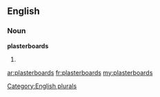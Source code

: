 ==English==

===Noun===
'''plasterboards'''

# {{plural of|[[plasterboard]]}}

[[Category:English plurals]]

[[ar:plasterboards]]
[[fr:plasterboards]]
[[my:plasterboards]]